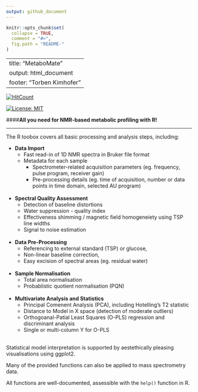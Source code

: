 ```yaml
---
output: github_document
---
```


<!-- README.md is generated from README.Rmd. Please edit that file -->

```r
knitr::opts_chunk$set(
  collapse = TRUE,
  comment = "#>",
  fig.path = "README-"
)
```

---
title: "MetaboMate"
output: html_document
footer: "Torben Kimhofer"
---
[![HitCount](http://hits.dwyl.io/kimsche/MetaboMate.svg)](http://hits.dwyl.io/kimsche/MetaboMate)

[![License: MIT](https://img.shields.io/badge/License-MIT-yellow.svg)](https://opensource.org/licenses/MIT)

####**All you need for NMR-based metabolic profiling with R!**


***

The R toobox covers all basic processing and analysis steps, including:

* **Data Import**
    * Fast read-in of 1D NMR spectra in Bruker file format
    * Metadata for each sample
        * Spectrometer-related acquisition parameters (eg. frequency, pulse program, receiver gain)
        * Pre-processing details (eg. time of acquisition, number or data points in time domain, selected AU program)
        <br>
        <br>

* **Spectral Quality Assessment**
    * Detection of baseline distortions 
    * Water suppression - quality index
    * Effectiveness shimming / magnetic field homogeneiety using TSP line widths
    * Signal to noise estimation
       <br>
        <br>

* **Data Pre-Processing** 
    * Referencing to external standard (TSP) or glucose, 
    * Non-linear baseline correction, 
    * Easy excision of spectral areas (eg. residual water) 
       <br>
        <br>
* **Sample Normalisation**
    * Total area normalisation
    * Probablistic quotient normalisation (PQN)
       <br>
        <br> 
* **Multivariate Analysis and Statistics**
    * Principal Comenent Analysis (PCA), including Hotelling's T2 statistic
    * Distance to Model in X space (detection of moderate outliers)
    * Orthogoanal-Patial Least Squares (O-PLS) regression and discriminant analysis
    * Single or multi-column Y for O-PLS
       <br>
        <br>

Statistical model interpretation is supported by aestethically pleasing visualisations using ggplot2.

Many of the provided functions can also be applied to mass spectrometry data. 

All functions are well-documented, assessible with the `help()` function in R.

